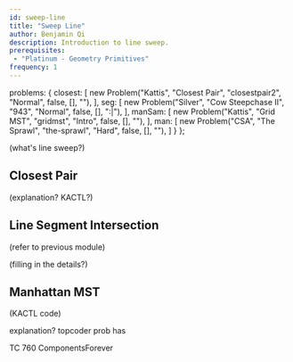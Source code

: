 ```yaml
---
id: sweep-line
title: "Sweep Line"
author: Benjamin Qi
description: Introduction to line sweep.
prerequisites: 
 - "Platinum - Geometry Primitives"
frequency: 1
---
```



  problems: {
    closest: [
      new Problem("Kattis", "Closest Pair", "closestpair2", "Normal", false, [], ""),
    ],
    seg: [
      new Problem("Silver", "Cow Steepchase II", "943", "Normal", false, [], ":|"),
    ],
    manSam: [
      new Problem("Kattis", "Grid MST", "gridmst", "Intro", false, [], ""),
    ],
    man: [
      new Problem("CSA", "The Sprawl", "the-sprawl", "Hard", false, [], ""),
    ]
  }
};

(what's line sweep?)

<resources>
	<resource source="CPH" title="30.1, 30.2 - Sweep Line Algorithms"></resource>
	<resource source="TC" title="Line Sweep Algorithms" url="line-sweep-algorithms"></resource>
</resources>

## Closest Pair

<problems-list problems={metadata.problems.closest} />

(explanation? KACTL?)

## Line Segment Intersection

(refer to previous module)

<problems-list problems={metadata.problems.seg} />

(filling in the details?)

## Manhattan MST

<problems-list problems={metadata.problems.manSam} />

(KACTL code)

explanation? topcoder prob has

<problems-list problems={metadata.problems.man} />

TC 760 ComponentsForever